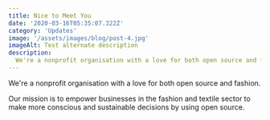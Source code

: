 ```yaml
---
title: Nice to Meet You
date: '2020-03-16T05:35:07.322Z'
category: 'Updates'
image: '/assets/images/blog/post-4.jpg'
imageAlt: Test alternate description
description:
  We're a nonprofit organisation with a love for both open source and fashion. Our mission is to empower businesses in the fashion and textile sector to make more conscious and sustainable decisions by using open source.
---
```


We're a nonprofit organisation with a love for both open source and fashion. 

Our mission is to empower businesses in the fashion and textile sector to make more conscious and sustainable decisions by using open source.

